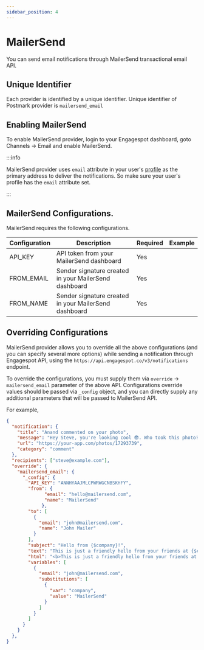 ```yaml
---
sidebar_position: 4
---
```

# MailerSend

You can send email notifications through MailerSend transactional email API.

## Unique Identifier

Each provider is identified by a unique identifier. Unique identifier of Postmark provider is `mailersend_email`

## Enabling MailerSend

To enable MailerSend provider, login to your Engagespot dashboard, goto Channels -> Email and enable MailerSend.

:::info

MailerSend provider uses `email` attribute in your user's [profile](../../../profile/what-are-user-profiles.mdx) as the primary address to deliver the notifications. So make sure your user's profile has the `email` attribute set.

:::


## MailerSend Configurations.

MailerSend requires the following configurations.

| Configuration | Description                                          | Required | Example        |
| ------------- | ---------------------------------------------------- | -------- | -------------- |
| API_KEY | API token from your MailerSend dashboard | Yes      | 
| FROM_EMAIL | Sender signature created in your MailerSend dashboard                             | Yes      |              |
| FROM_NAME | Sender signature created in your MailerSend dashboard                             | Yes      |              |

## Overriding Configurations

MailerSend provider allows you to override all the above configurations (and you can specify several more options) while sending a notification through Engagespot API, using the `https://api.engagespot.co/v3/notifications` endpoint.

To override the configurations, you must supply them via `override` -> `mailersend_email` parameter of the above API. 
Configurations override values should be passed via `_config` object, and you can directly supply any additional parameters that will be passed to MailerSend API.

For example,

```json
{
  "notification": {
    "title": "Anand commented on your photo",
    "message": "Hey Steve, you're looking cool 😎. Who took this photo?",
    "url": "https://your-app.com/photos/17293739",
    "category": "comment"
  },
  "recipients": ["steve@example.com"],
  "override": {
    "mailersend_email": {
      "_config": {
        "API_KEY": "ANNHYAAJMLCPWRWGCNBSKHFY",
        "from": {
              "email": "hello@mailersend.com",
              "name": "MailerSend"
             },
        "to": [
          {
            "email": "john@mailersend.com",
            "name": "John Mailer"
          }
        ],
        "subject": "Hello from {$company}!",
        "text": "This is just a friendly hello from your friends at {$company}.",
        "html": "<b>This is just a friendly hello from your friends at {$company}.</b>",
        "variables": [
          {
            "email": "john@mailersend.com",
            "substitutions": [
              {
                "var": "company",
                "value": "MailerSend"
              }
            ]
          }
        ]
      }
    }
  },
}
```
